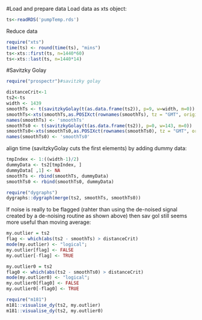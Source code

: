 #Load and prepare data
Load data as xts object:
```r
ts<-readRDS('pumpTemp.rds')
```

Reduce data

```r
require("xts")
time(ts) <- round(time(ts), "mins")
ts<-xts::first(ts, n=1440*60)
ts<-xts::last(ts, n=1440*14)

```

  
#Savitzky Golay


```r
require("prospectr")#savitzky golay

distanceCrit<-1
ts2<-ts
width <- 1439
smoothTs <- t(savitzkyGolay(t(as.data.frame(ts2)), p=9, w=width, m=0))
smoothTs<-xts(smoothTs,as.POSIXct(rownames(smoothTs), tz = "GMT", origin = "1970-1-1"))
names(smoothTs) <- 'smoothTs'
smoothTs0 <- t(savitzkyGolay(t(as.data.frame(ts2)), p=0, w=143, m=0))
smoothTs0<-xts(smoothTs0,as.POSIXct(rownames(smoothTs0), tz = "GMT", origin = "1970-1-1"))
names(smoothTs0) <- 'smoothTs0'

```
align time (savitzkyGolay cuts the first elements) by adding dummy data:
```r

tmpIndex <- 1:((width-1)/2)
dummyData <- ts2[tmpIndex, ]
dummyData[ ,1] <- NA
smoothTs <- rbind(smoothTs, dummyData)
smoothTs0 <- rbind(smoothTs0, dummyData)

require("dygraphs")
dygraphs::dygraph(merge(ts2, smoothTs, smoothTs0))
```
If noise is really to be flagged (rahter than using the de-noised signal created by a de-noising routine as shown above) then sav gol still seems more useful than moving average:
```r
my.outlier = ts2
flag <- which(abs(ts2 - smoothTs) > distanceCrit)
mode(my.outlier) <- "logical";
my.outlier[flag] <- FALSE
my.outlier[-flag] <- TRUE

my.outlier0 = ts2
flag0 <- which(abs(ts2 - smoothTs0) > distanceCrit)
mode(my.outlier0) <- "logical";
my.outlier0[flag0] <- FALSE
my.outlier0[-flag0] <- TRUE

require("m181")
m181::visualise_dy(ts2, my.outlier)
m181::visualise_dy(ts2, my.outlier0)
```

